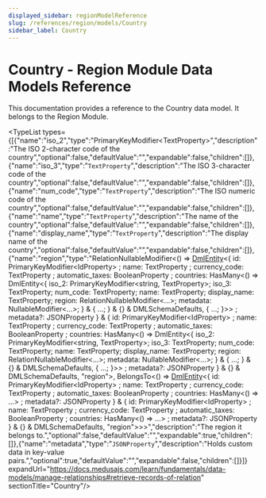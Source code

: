 ```yaml
---
displayed_sidebar: regionModelReference
slug: /references/region/models/Country
sidebar_label: Country
---
```



# Country - Region Module Data Models Reference

This documentation provides a reference to the Country data model. It belongs to the Region Module.

<TypeList types={[{"name":"iso_2","type":"PrimaryKeyModifier&#60;TextProperty&#62;","description":"The ISO 2-character code of the country","optional":false,"defaultValue":"","expandable":false,"children":[]},{"name":"iso_3","type":"`TextProperty`","description":"The ISO 3-character code of the country","optional":false,"defaultValue":"","expandable":false,"children":[]},{"name":"num_code","type":"`TextProperty`","description":"The ISO numeric code of the country","optional":false,"defaultValue":"","expandable":false,"children":[]},{"name":"name","type":"`TextProperty`","description":"The name of the country","optional":false,"defaultValue":"","expandable":false,"children":[]},{"name":"display_name","type":"`TextProperty`","description":"The display name of the country","optional":false,"defaultValue":"","expandable":false,"children":[]},{"name":"region","type":"RelationNullableModifier&#60;() => [DmlEntity](../../../dml/entity/classes/dml.entity.DmlEntity/page.mdx)&#60;&#123; id: PrimaryKeyModifier&#60;IdProperty&#62; ; name: TextProperty ; currency_code: TextProperty ; automatic_taxes: BooleanProperty ; countries: HasMany&#60;() => DmlEntity<{ iso_2: PrimaryKeyModifier<string, TextProperty>; iso_3: TextProperty; num_code: TextProperty; name: TextProperty; display_name: TextProperty; region: RelationNullableModifier<...>; metadata: NullableModifier<...>; } & { ...; } & {} & DMLSchemaDefaults, { ...; }>&#62; ; metadata?: JSONProperty  &#125; & &#123; id: PrimaryKeyModifier&#60;IdProperty&#62; ; name: TextProperty ; currency_code: TextProperty ; automatic_taxes: BooleanProperty ; countries: HasMany&#60;() => DmlEntity<{ iso_2: PrimaryKeyModifier<string, TextProperty>; iso_3: TextProperty; num_code: TextProperty; name: TextProperty; display_name: TextProperty; region: RelationNullableModifier<...>; metadata: NullableModifier<...>; } & { ...; } & {} & DMLSchemaDefaults, { ...; }>&#62; ; metadata?: JSONProperty  &#125; & {} & DMLSchemaDefaults, \"region\"&#62;, BelongsTo&#60;() => [DmlEntity](../../../dml/entity/classes/dml.entity.DmlEntity/page.mdx)&#60;&#123; id: PrimaryKeyModifier&#60;IdProperty&#62; ; name: TextProperty ; currency_code: TextProperty ; automatic_taxes: BooleanProperty ; countries: HasMany&#60;() => ...&#62; ; metadata?: JSONProperty  &#125; & &#123; id: PrimaryKeyModifier&#60;IdProperty&#62; ; name: TextProperty ; currency_code: TextProperty ; automatic_taxes: BooleanProperty ; countries: HasMany&#60;() => ...&#62; ; metadata?: JSONProperty  &#125; & {} & DMLSchemaDefaults, \"region\"&#62;&#62;&#62;","description":"The region it belongs to.","optional":false,"defaultValue":"","expandable":true,"children":[]},{"name":"metadata","type":"`JSONProperty`","description":"Holds custom data in key-value pairs.","optional":true,"defaultValue":"","expandable":false,"children":[]}]} expandUrl="https://docs.medusajs.com/learn/fundamentals/data-models/manage-relationships#retrieve-records-of-relation" sectionTitle="Country"/>
